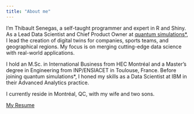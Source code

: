 ```yaml
---
title: "About me"
---
```


I'm Thibault Senegas, a self-taught programmer and expert in R and Shiny. As a Lead Data Scientist and Chief Product Owner at [quantum simulations*](https://quantumsimulations.app), I lead the creation of digital twins for companies, sports teams, and geographical regions. My focus is on merging cutting-edge data science with real-world applications.

I hold an M.Sc. in International Business from HEC Montréal and a Master's degree in Engineering from INP/ENSIACET in Toulouse, France. Before joining quantum simulations*, I honed my skills as a Data Scientist at IBM in their Advanced Analytics practice.

I currently reside in Montréal, QC, with my wife and two sons.

[My Resume](resume/CV_ThS_2024.pdf)
